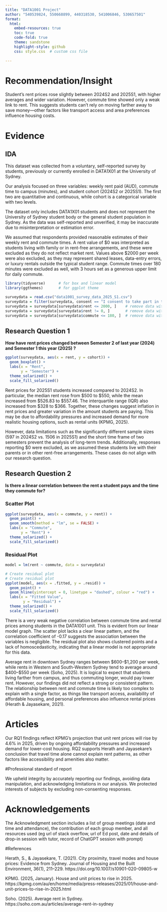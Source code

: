 ---
title: "DATA1001 Project"
author: "540539824, 550668899, 440318530, 541006846, 530657501"  
format: 
  html:
    embed-resources: true
    toc: true
    code-fold: true
    theme: sandstone
    highlight-style: github
    css: style.css  # custom css file
    
---

# Recommendation/Insight

Student's rent prices rose slightly between 2024S2 and 2025S1, with higher averages and wider variation. However, commute time showed only a weak link to rent. This suggests students can’t rely on moving farther away to save money—other factors like transport access and area preferences influence housing costs.

# Evidence

## IDA

This dataset was collected from a voluntary, self-reported survey by students, previously or currently enrolled in DATA1X01 at the University of Sydney. 

Our analysis focused on three variables: weekly rent paid (AUD), commute time to campus (minutes), and student cohort (2024S2 or 2025S1). The first two are quantitative and continuous, while cohort is a categorical variable with two levels. 

The dataset only includes DATA1X01 students and does not represent the University of Sydney student body or the general student population in Sydney. As the data was self-reported and unverified, it may be inaccurate due to misinterpretation or estimation error.

We assumed that respondents provided reasonable estimates of their weekly rent and commute times. A rent value of \$0 was interpreted as students living with family or in rent-free arrangements, and these were excluded as they do not reflect market rent. Values above \$2000 per week were also excluded, as they may represent shared leases, data-entry errors, or luxury rentals outside the typical student range. Commute times over 180 minutes were excluded as well, with 3 hours set as a generous upper limit for daily commute.

```{r, warning = FALSE, message = FALSE}
library(tidyverse)      # for box and linear model
library(ggthemes)       # for ggplot theme

surveydata = read.csv("data1001_survey_data_2025_S1.csv")     
surveydata = filter(surveydata, consent == "I consent to take part in the study") # remove students who did not consent to take part in the study
surveydata = surveydata[surveydata$rent <= 2000, ]    # remove data with rent greater than 2000
surveydata = surveydata[surveydata$rent != 0, ]       # remove data with 0 rent
surveydata = surveydata[surveydata$commute <= 180, ]  # remove data with commute time greater than 180 minutes
```




## Research Question 1

**How have rent prices changed between Semester 2 of last year (2024) and Semester 1 this year (2025) ?**

```{r}
ggplot(surveydata, aes(x = rent, y = cohort)) +
  geom_boxplot() +
  labs(x = "Rent",
       y = "Semester") +
  theme_solarized() +
  scale_fill_solarized()
```

Rent prices for 2025S1 students increased compared to 2024S2. In particular, the median rent rose from \$500 to \$550, while the mean increased from \$526.83 to \$557.46. The interquartile range (IQR) also increased from \$328 to \$366. Together, these changes suggest inflation in rent prices and greater variation in the amount students are paying. This may be due to affordability pressures and increased demand for more realistic housing options, such as rental units (KPMG, 2025).

However, data limitations such as the significantly different sample sizes (597 in 2024S2 vs. 1506 in 2025S1) and the short time frame of two semesters prevent the analysis of long-term trends. Additionally, responses reporting \$0 were excluded, as we assumed these students live with their parents or in other rent-free arrangements. These cases do not align with our research question.


## Research Question 2

**Is there a linear correlation between the rent a student pays and the time they commute for?**

:::: {.panel-tabset}
### Scatter Plot
```{r, warning = FALSE, message = FALSE}
ggplot(surveydata, aes(x = commute, y = rent)) +
  geom_point() +
  geom_smooth(method = "lm", se = FALSE) +
  labs(x = "Commute",
       y = "Rent") +
  theme_solarized() +
  scale_fill_solarized()
```

### Residual Plot
```{r, warning = FALSE, message = FALSE}
model = lm(rent ~ commute, data = surveydata)

# Create residual plot
# Create residual plot
ggplot(model, aes(x = .fitted, y = .resid)) +
  geom_point() +
  geom_hline(yintercept = 0, linetype = "dashed", colour = "red") +
  labs(x = "Fitted Value",
        y = "Residual") +
  theme_solarized() +
  scale_fill_solarized()
```
::::

There is a very weak negative correlation between commute time and rental prices among students in the DATA1001 unit. This is evident from our linear model graph. The scatter plot lacks a clear linear pattern, and the correlation coefficient of -0.17 suggests the association between the variables is negligible. The residual plot also shows clustered points and a lack of homoscedasticity, indicating that a linear model is not appropriate for this data.

Average rent in downtown Sydney ranges between \$600–\$1,200 per week, while rents in Western and South-Western Sydney tend to average around \$400–\$550 per week (Soho, 2025). It is logical to expect that students living farther from campus, and thus commuting longer, would pay lower rent. However, our findings did not reflect a strong or consistent pattern. The relationship between rent and commute time is likely too complex to explain with a single factor, as things like transport access, availability of affordable housing, and personal preferences also influence rental prices (Herath & Jayasekare, 2021).


# Articles

Our RQ1 findings reflect KPMG’s projection that unit rent prices will rise by 4.6% in 2025, driven by ongoing affordability pressures and increased demand for lower-cost housing. RQ2 supports Herath and Jayasekare’s conclusion that travel time alone cannot explain rent patterns, as other factors like accessibility and amenities also matter.

#Professional standard of report

We upheld integrity by accurately reporting our findings, avoiding data manipulation, and  acknowledging limitations in our analysis. We protected interests of subjects by excluding non-consenting responses.

# Acknowledgements

The Acknowledgment section includes a list of group meetings (date and time and attendance), the contribution of each group member, and all resources used (eg url of stack overflow, url of Ed post, date and details of drop-in session with tutor, record of ChatGPT session with prompt)
 
#References 

Herath, S., & Jayasekare, T. (2021). City proximity, travel modes and house prices: Evidence from Sydney. Journal of Housing and the Built Environment, 36(1), 211–229. https://doi.org/10.1007/s10901-020-09805-w

KPMG. (2025, January). House and unit prices to rise in 2025. https://kpmg.com/au/en/home/media/press-releases/2025/01/house-and-unit-prices-to-rise-in-2025.html

Soho. (2025). Average rent in Sydney. https://soho.com.au/articles/average-rent-in-sydney


